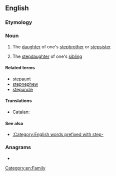 {{also|step-niece}}
==English==

===Etymology===
{{prefix|step|niece|lang=en}}

===Noun===
{{en-noun}}

# {{lb|en|rare}} The [[daughter]] of one's [[stepbrother]] or [[stepsister]]
# {{lb|en|rare}} The [[stepdaughter]] of one's [[sibling]]

====Related terms====
* [[stepaunt]]
* [[stepnephew]]
* [[stepuncle]]

====Translations====
{{trans-top|daughter of one's stepsibling}}
* Catalan: {{t|ca|nebodastra|f}}
{{trans-mid}}
{{trans-bottom}}

{{trans-top|stepdaughter of one's sibling}}
{{trans-mid}}
{{trans-bottom}}

====See also====
* [[:Category:English words prefixed with step-]]

===Anagrams===
* {{anagrams|en|inspectee}}

[[Category:en:Family]]